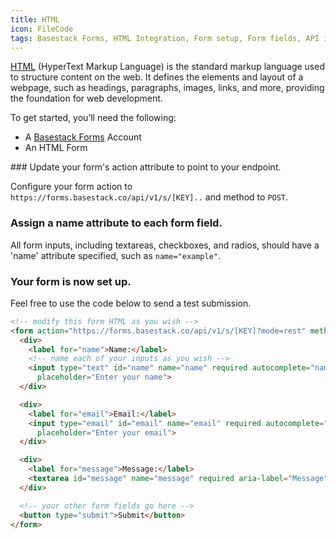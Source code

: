 ```yaml
---
title: HTML
icon: FileCode
tags: Basestack Forms, HTML Integration, Form setup, Form fields, API integration, Web development, Form submission, "2025", Developer tools, Nextra
---
```




[HTML](https://developer.mozilla.org/en-US/docs/Web/HTML?ref=basestack.co) (HyperText Markup Language) is the standard markup language used to structure content on the web. It defines the elements and layout of a webpage, such as headings, paragraphs, images, links, and more, providing the foundation for web development.

To get started, you’ll need the following:

- A [Basestack Forms](https://forms.basestack.co) Account
- An HTML Form

<Steps>

<Step>
### Update your form's action attribute to point to your endpoint.

Configure your form action to `https://forms.basestack.co/api/v1/s/[KEY]..` and method to `POST`.
</Step>
<Step>
### Assign a name attribute to each form field.

All form inputs, including textareas, checkboxes, and radios, should have a 'name' attribute specified, such as `name="example"`.
</Step>
<Step>
### Your form is now set up.

Feel free to use the code below to send a test submission.

```html copy title="form.html"
<!-- modify this form HTML as you wish -->
<form action="https://forms.basestack.co/api/v1/s/[KEY]?mode=rest" method="POST" enctype="multipart/form-data">
  <div>
    <label for="name">Name:</label>
    <!-- name each of your inputs as you wish -->
    <input type="text" id="name" name="name" required autocomplete="name" aria-label="Name"
      placeholder="Enter your name">
  </div>

  <div>
    <label for="email">Email:</label>
    <input type="email" id="email" name="email" required autocomplete="email" aria-label="Email"
      placeholder="Enter your email">
  </div>

  <div>
    <label for="message">Message:</label>
    <textarea id="message" name="message" required aria-label="Message" placeholder="Enter your message"></textarea>
  </div>

  <!-- your other form fields go here -->
  <button type="submit">Submit</button>
</form>
```
</Step>
</Steps>